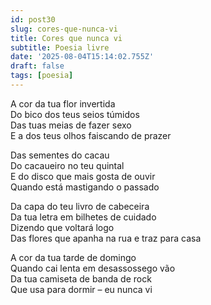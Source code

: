 ```yaml
---
id: post30
slug: cores-que-nunca-vi
title: Cores que nunca vi
subtitle: Poesia livre
date: '2025-08-04T15:14:02.755Z'
draft: false
tags: [poesia]
---
```


A cor da tua flor invertida  
Do bico dos teus seios túmidos  
Das tuas meias de fazer sexo  
E a dos teus olhos faiscando de prazer

Das sementes do cacau  
Do cacaueiro no teu quintal  
E do disco que mais gosta de ouvir  
Quando está mastigando o passado

Da capa do teu livro de cabeceira  
Da tua letra em bilhetes de cuidado  
Dizendo que voltará logo  
Das flores que apanha na rua e traz para casa

A cor da tua tarde de domingo  
Quando cai lenta em desassossego vão  
Da tua camiseta de banda de rock  
Que usa para dormir – eu nunca vi
